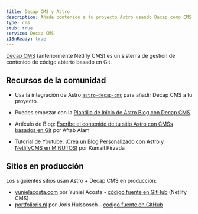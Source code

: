 ```yaml
---
title: Decap CMS y Astro
description: Añade contenido a tu proyecto Astro usando Decap como CMS
type: cms
stub: true
service: Decap CMS
i18nReady: true
---
```


[Decap CMS](https://www.decapcms.org/) (anteriormente Netlify CMS) es un sistema de gestión de contenido de código abierto basado en Git.
## Recursos de la comunidad

- Usa la integración de Astro [`astro-decap-cms`](https://github.com/delucis/astro-netlify-cms) para añadir Decap CMS a tu proyecto.

- Puedes empezar con la [Plantilla de Inicio de Astro Blog con Decap CMS](https://github.com/delucis/astro-netlify-cms-starter).

- Artículo de Blog: [Escribe el contenido de tu sitio Astro con CMSs basados en Git](https://aalam.vercel.app/blog/astro-and-git-cms-netlify) por Aftab Alam

- Tutorial de Youtube: [¡Crea un Blog Personalizado con Astro y NetlifyCMS en MINUTOS!](https://www.youtube.com/watch?v=3yip2wSRX_4) por Kumail Pirzada

## Sitios en producción

Los siguientes sitios usan Astro + Decap CMS en producción:

- [yunielacosta.com](https://www.yunielacosta.com/) por Yuniel Acosta - [código fuente en GitHub](https://github.com/yacosta738/yacosta738.github.io) (Netlify CMS)
- [portfolioris.nl](https://www.portfolioris.nl/) por Joris Hulsbosch – [código fuente en GitHub](https://github.com/portfolioris/portfolioris.nl)

